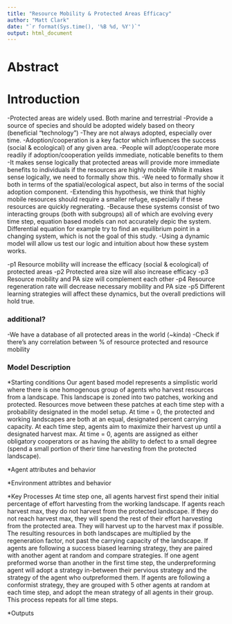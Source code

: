 ```yaml
---
title: "Resource Mobility & Protected Areas Efficacy"
author: "Matt Clark"
date: "`r format(Sys.time(), '%B %d, %Y')`"
output: html_document
---
```


# Abstract 






# Introduction 
-Protected areas are widely used. Both marine and terrestrial
-Provide a source of species and should be adopted widely based on theory (beneficial "technology")
-They are not always adopted, especially over time.
-Adoption/cooperation is a key factor which influences the success (social & ecological) of any given area. 
-People will adopt/cooperate more readily if adoption/cooperation yeilds immediate, noticable benefits to them
-It makes sense logically that protected areas will provide more immediate benefits to individuals if the resources are highly mobile
-While it makes sense logically, we need to formally show this. 
-We need to formally show it both in terms of the spatial/ecological aspect, but also in terms of the social adoption component. 
-Extending this hypothesis, we think that highly mobile resources should require a smaller refuge, especially if these resources are quickly regnerating.
-Because these systems consist of two interacting groups (both with subgroups) all of which are evolving every time step, equation based models can not accurately depic the system. Differential equation for example try to find an equilibrium point in a changing system, which is not the goal of this study.
-Using a dynamic model will allow us test our logic and intuition about how these system works.

-p1 Resource mobility will increase the efficacy (social & ecological) of protected areas
-p2 Protected area size will also increase efficacy 
-p3 Resource mobility and PA size will complement each other 
-p4 Resource regeneration rate will decrease necessary mobility and PA size
-p5 Different learning strategies will affect these dynamics, but the overall predictions will hold true.

### additional?
-We have a database of all protected areas in the world (~kinda)
-Check if there's any correlation between % of resource protected and resource mobility



### Model Description
*Starting conditions
Our agent based model represents a simplistic world where there is one homogenous group of agents who harvest resources from a landscape. This landscape is zoned into two patches, working and protected. Resources move between these patches at each time step with a probability designated in the model setup. At time = 0, the protected and working landscapes are both at an equal, designated percent carrying capacity. At each time step, agents aim to maximize their harvest up until a designated harvest max. At time = 0, agents are assigned as either obligatory cooperators or as having the ability to defect to a small degree (spend a small portion of therir time harvesting from the protected landscape). 

*Agent attributes and behavior


*Environment attribtes and behavior


*Key Processes
At time step one, all agents harvest first spend their initial percentage of effort harvesting from the working landscape. If agents reach harvest max, they do not harvest from the protected landscape. If they do not reach harvest max, they will spend the rest of their effort harvesting from the protected area. They will harvest up to the harvest max if possible. The resulting resources in both landscapes are multiplied by the regeneration factor, not past the carrying capacity of the landscape. If agents are following a success biased learning strategy, they are paired with another agent at random and compare strategies. If one agent preformed worse than another in the first time step, the underpreforming agent will adopt a strategy in-between their pervious strategy and the strategy of the agent who outpreformed them. If agents are following a conformist strategy, they are grouped with 5 other agents at random at each time step, and adopt the mean strategy of all agents in their group. This process repeats for all time steps. 


*Outputs







